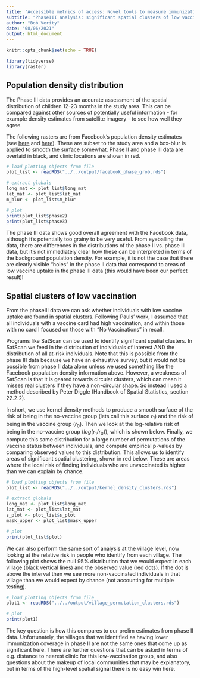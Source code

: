 ---
title: 'Accessible metrics of access: Novel tools to measure immunization coverage'
subtitle: "PhaseIII analysis: significant spatial clusters of low vaccination"
author: "Bob Verity"
date: "08/06/2021"
output: html_document
---

```{r setup, include=FALSE}
knitr::opts_chunk$set(echo = TRUE)
```

```{r, echo = FALSE, message = FALSE}
library(tidyverse)
library(raster)
```

## Population density distribution

The Phase III data provides an accurate assessment of the spatial distribution of children 12-23 months in the study area. This can be compared against other sources of potentially useful information - for example density estimates from satellite imagery - to see how well they agree.

The following rasters are from Facebook's population density estimates (see [here](https://dataforgood.fb.com/tools/population-density-maps/) and [here](https://data.humdata.org/dataset/highresolutionpopulationdensitymaps-uga)). These are subset to the study area and a box-blur is applied to smooth the surface somewhat. Phase II and phase III data are overlaid in black, and clinic locations are shown in red.

```{r, echo=FALSE, warning=FALSE, fig.width=8, fig.height=8}
# load plotting objects from file
plot_list <- readRDS("../../output/facebook_phase_grob.rds")

# extract globals
long_mat <- plot_list$long_mat
lat_mat <- plot_list$lat_mat
m_blur <- plot_list$m_blur

# plot
print(plot_list$phase2)
print(plot_list$phase3)
```

The phase III data shows good overall agreement with the Facebook data, although it's potentially too grainy to be very useful. From eyeballing the data, there are differences in the distributions of the phase II vs. phase III data, but it's not immediately clear how these can be interpreted in terms of the background population density. For example, it is not the case that there are clearly visible "holes" in the phase II data that correspond to areas of low vaccine uptake in the phase III data (this would have been our perfect result)!

## Spatial clusters of low vaccination

From the phaseIII data we can ask whether individuals with low vaccine uptake are found in spatial clusters. Following Pauls' work, I assumed that all individuals with a vaccine card had high vaccination, and within those with no card I focused on those with "No Vaccinations" in recall.

Programs like SatScan can be used to identify significant spatial clusters. In SatScan we feed in the distribution of individuals of interest AND the distribution of all at-risk individuals. Note that this is possible from the phase III data because we have an exhaustive survey, but it would not be possible from phase II data alone unless we used something like the Facebook population density information above. However, a weakness of SatScan is that it is geared towards circular clusters, which can mean it misses real clusters if they have a non-circular shape. So instead I used a method described by Peter Diggle (Handbook of Spatial Statistics, section 22.2.2).

In short, we use kernel density methods to produce a smooth surface of the risk of being in the no-vaccine group (lets call this surface $r_1$) and the risk of being in the vaccine group ($r_0$). Then we look at the log-relative risk of being in the no-vaccine group ($log(r_1 / r_0)$), which is shown below. Finally, we compute this same distribution for a large number of permutations of the vaccine status between individuals, and compute empirical p-values by comparing observed values to this distribution. This allows us to identify areas of significant spatial clustering, shown in red below. These are areas where the local risk of finding individuals who are unvaccinated is higher than we can explain by chance.

```{r, echo=FALSE}
# load plotting objects from file
plot_list <- readRDS("../../output/kernel_density_clusters.rds")

# extract globals
long_mat <- plot_list$long_mat
lat_mat <- plot_list$lat_mat
s_plot <- plot_list$s_plot
mask_upper <- plot_list$mask_upper

# plot
print(plot_list$plot)
```

We can also perform the same sort of analysis at the village level, now looking at the relative risk in people who identify from each village. The following plot shows the null 95% distribution that we would expect in each village (black vertical lines) and the observed value (red dots). If the dot is above the interval then we see more non-vaccinated individuals in that village than we would expect by chance (not accounting for multiple testing).

```{r, echo=FALSE}
# load plotting objects from file
plot1 <- readRDS("../../output/village_permutation_clusters.rds")

# plot
print(plot1)
```

The key question is how this compares to our prelim estimates from phase II data. Unfortunately, the villages that we identified as having lower immunization coverage in phase II are not the same ones that come up as significant here. There are further questions that can be asked in terms of e.g. distance to nearest clinic for this low-vaccination group, and also questions about the makeup of local communities that may be explanatory, but in terms of the high-level spatial signal there is no easy win here.

